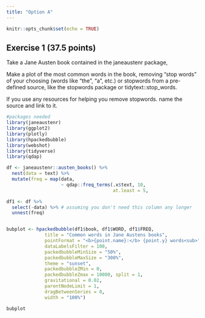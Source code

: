 ```yaml
---
title: "Option A"
---
```



```r
knitr::opts_chunk$set(echo = TRUE)
```

## Exercise 1 (37.5 points)

Take a Jane Austen book contained in the janeaustenr package, 

Make a plot of the most common words in the book, removing “stop words” of your choosing (words like “the”, “a”, etc.) or stopwords from a pre-defined source, like the stopwords package or tidytext::stop_words.

If you use any resources for helping you remove stopwords. name the source and link to it.

```r
#packages needed
library(janeaustenr)
library(ggplot2)
library(plotly)
library(hpackedbubble)
library(webshot)
library(tidyverse)
library(qdap)
```



```r

df <- janeaustenr::austen_books() %>% 
  nest(data = text) %>% 
  mutate(freq = map(data, 
                    ~ qdap::freq_terms(.x$text, 10,
                                       at.least = 5,                                        tm::stopwords("english"))))

df1 <- df %>%
  select(-data) %>% # assuming you don't need this column any longer
  unnest(freq)


bubplot <- hpackedbubble(df1$book, df1$WORD, df1$FREQ,
              title = "Common words in Jane Austens books",
              pointFormat = "<b>{point.name}:</b> {point.y} words<sub>",
              dataLabelsFilter = 100,
              packedbubbleMinSize = "50%",
              packedbubbleMaxSize = "300%",
              theme = "sunset",
              packedbubbleZMin = 0,
              packedbubbleZmax = 10000, split = 1,
              gravitational = 0.02,
              parentNodeLimit = 1,
              dragBetweenSeries = 0,
              width = "100%")

bubplot
```



